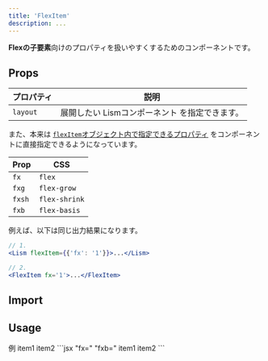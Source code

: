 ```yaml
---
title: 'FlexItem'
description: ...
---
```




**Flexの子要素**向けのプロパティを扱いやすくするためのコンポーネントです。  


## Props

| プロパティ | 説明 |
|---|---|
|`layout`| 展開したい Lismコンポーネント を指定できます。|




また、本来は [`flexItem`オブジェクト内で指定できるプロパティ](/ja/props/css-props#flexitem) をコンポーネントに直接指定できるようになっています。

|Prop|CSS|
|---|---|
|`fx`|`flex`|
|`fxg`|`flex-grow`|
|`fxsh`|`flex-shrink`|
|`fxb`|`flex-basis`|



<PreviewTitle>例えば、以下は同じ出力結果になります。</PreviewTitle>
```jsx
// 1.
<Lism flexItem={{'fx': '1'}}>...</Lism>

// 2.
<FlexItem fx='1'>...</FlexItem>
```



## Import

<ImportPackage component='Flex, FlexItem' />


## Usage

<Preview>
	<PreviewTitle>例</PreviewTitle>
	<PreviewArea resize p={20}>
		<Flex g='10'>
			<FlexItem fx='1' p='20' bgc='base-2'>item1</FlexItem>
			<FlexItem fxb='20%' p='20' bgc='base-2'>item2</FlexItem>
		</Flex>
	</PreviewArea>
	<PreviewCode slot='tab' label='JSX'>
		```jsx "fx=" "fxb="
		<Flex g='10'>
			<FlexItem fx='1' p='20' bgc='base-2'>item1</FlexItem>
			<FlexItem fxb='20%' p='20' bgc='base-2'>item2</FlexItem>
		</Flex>
		```
	</PreviewCode>
</Preview>

